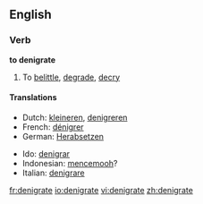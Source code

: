 ==English==
===Verb===
'''to denigrate'''

#To [[belittle]], [[degrade]], [[decry]]

====Translations====
{{top}}
*Dutch: [[kleineren]], [[denigreren]]
*French: [[dénigrer]]
*German: [[Herabsetzen]]
{{mid}}
*Ido: [[denigrar]]
*Indonesian: [[cemooh|mencemooh]]?
*Italian: [[denigrare]]
{{bottom}}

[[fr:denigrate]]
[[io:denigrate]]
[[vi:denigrate]]
[[zh:denigrate]]